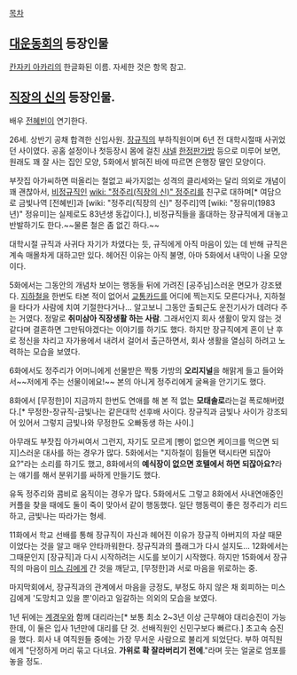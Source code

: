 [[목차]]
== [[대운동회]]의 등장인물 ==
[[칸자키 아카리]]의 한글화된 이름. 자세한 것은 항목 참고.

== [[직장의 신]]의 등장인물. ==
배우 [[전혜빈]]이 연기한다.

26세. 상반기 공채 합격한 신입사원. [[장규직]]의 부하직원이며 6년 전 대학시절때 사귀었던 사이였다. 공홈 설정이나 첫등장시 몸에 걸친 [[샤넬]] [[한정판]]가방 등으로 미루어 보면, 원래도 꽤 잘 사는 집인 모양, 5화에서 밝혀진 바에 따르면 은행장 딸인 모양이다.

부잣집 아가씨하면 떠올리는 철없고 싸가지없는 성격의 클리세와는 달리 의외로 개념이 꽤 괜찮아서, [[비정규직]]인 [[wiki: "정주리(직장의 신)" 정주리]]를 친구로 대하며[* 여담으로 금빛나역 [전혜빈]과 [wiki: "정주리(직장의 신)" 정주리]역 [wiki: "정유미(1983년)" 정유미]는 실제로도 83년생 동갑이다.], 비정규직들을 홀대하는 장규직에게 대놓고 반발하기도 한다.~~물론 철은 좀 없긴 하다.~~ 

대학시절 규직과 사귀다 자기가 차였다는 듯, 규직에게 아직 마음이 있는 데 반해 규직은 계속 매몰차게 대하고만 있다. 헤어진 이유는 아직 불명, 아마 5화에서 내막이 나올 모양이다.

5화에서는 그동안의 개념차 보이는 행동들 뒤에 가려진 [공주님]스러운 면모가 강조됐다. [[지하철]]을 한번도 타본 적이 없어서 [[교통카드]]를 어디에 찍는지도 모른다거나, 지하철을 타다가 사람에 치여 기절한다거나... 알고보니 그동안 출퇴근도 운전기사가 데려다 주는 거였다. 정말로 '''취미삼아 직장생활 하는 사람'''. 그래서인지 회사 생활이 맞지 않는 것 같다며 결혼하면 그만둬야겠다는 이야기를 하기도 했다. 하지만 장규직에게 혼이 난 후로 정신을 차리고 자가용에서 내려서 걸어서 출근하면서, 회사 생활을 열심히 하려고 노력하는 모습을 보였다.

6화에서도 정주리가 어머니에게 선물받은 짝퉁 가방의 '''오리지널'''을 해맑게 들고 들어와서~~저에게 주는 선물이에요!~~ 본의 아니게 정주리에게 굴욕을 안기기도 했다.

8화에서 [무정한]이 지금까지 한번도 연애를 해 본 적 없는 '''모태솔로'''라는걸 폭로해버렸다.[* 무정한-장규직-금빛나는 같은대학 선후배 사이다. 장규직과 금빛나 사이가 강조되어 있어서 그렇지 금빛나와 무정한도 오빠동생 하는 사이.]

아무래도 부잣집 아가씨여서 그런지, 자기도 모르게 [빵이 없으면 케이크를 먹으면 되지]스러운 대사를 하는 경우가 많다. 5화에서는 "지하철이 힘들면 택시타면 되잖아요?"라는 소리를 하기도 했고, 8화에서의 '''예식장이 없으면 호텔에서 하면 되잖아요?'''라는 얘기를 해서 분위기를 싸하게 만들기도 했다.

유독 정주리와 콤비로 움직이는 경우가 많다. 5화에서도 그렇고 8화에서 사내연애중인 커플을 찾을 때에도 둘이 죽이 맞아서 같이 행동했다. 일단 행동력이 좋은 정주리가 리드하고, 금빛나는 따라가는 형세.

11화에서 학교 선배를 통해 장규직이 자신과 헤어진 이유가 장규직 아버지의 자살 때문이었다는 것을 알고 매우 안타까워한다. 장규직과의 플래그가 다시 설지도...
12화에서는 그때문인지 [장규직]과 다시 시작하려는 시도를 보이기 시작했다. 하지만 15화에서 장규직의 마음이 [[미스 김]]에게 간 것을 깨닫고, [무정한]과 서로 마음을 위로하는 중.

마지막회에서, 장규직과의 관계에서 마음을 긍정도, 부정도 하지 않은 채 회피하는 미스 김에게 '도망치고 있을 뿐'이라고 일갈하는 의외의 모습을 보였다.

1년 뒤에는 [[계경우]]와 함께 대리라는[* 보통 최소 2~3년 이상 근무해야 대리승진이 가능한데, 이 둘은 입사 1년만에 대리를 단 것. 선배직원인 신민구보다 빠르다.] 초고속 승진을 했다. 회사 내 여직원들 중에는 가장 무서운 사람으로 불리게 되었단다. 부하 여직원에게 "단정하게 머리 묶고 다녀요. '''가위로 확 잘라버리기 전에'''."라며 웃는 얼굴로 엄포를 놓을 정도.
